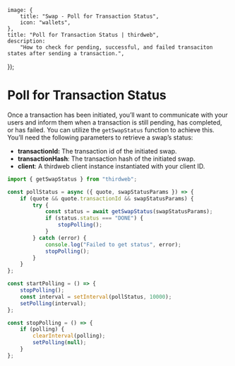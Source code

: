 
	image: {
		title: "Swap - Poll for Transaction Status",
		icon: "wallets",
	},
	title: "Poll for Transaction Status | thirdweb",
	description:
		"How to check for pending, successful, and failed transaciton states after sending a transaction.",
});

# Poll for Transaction Status

Once a transaction has been initiated, you’ll want to communicate with your users and inform them when a transaction is still pending, has completed, or has failed. You can utilize the `getSwapStatus` function to achieve this. You’ll need the following parameters to retrieve a swap’s status:

- **transactionId:** The transaction id of the initiated swap.
- **transactionHash**: The transaction hash of the initiated swap.
- **client**: A thirdweb client instance instantiated with your client ID.

```ts
import { getSwapStatus } from "thirdweb";

const pollStatus = async ({ quote, swapStatusParams }) => {
	if (quote && quote.transactionId && swapStatusParams) {
		try {
			const status = await getSwapStatus(swapStatusParams);
			if (status.status === "DONE") {
				stopPolling();
			}
		} catch (error) {
			console.log("Failed to get status", error);
			stopPolling();
		}
	}
};

const startPolling = () => {
	stopPolling();
	const interval = setInterval(pollStatus, 10000);
	setPolling(interval);
};

const stopPolling = () => {
	if (polling) {
		clearInterval(polling);
		setPolling(null);
	}
};
```
